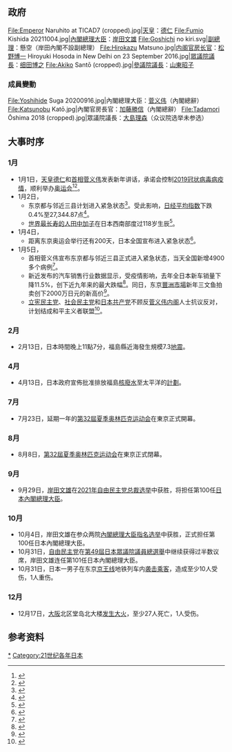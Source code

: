 {{Expand language|1=ja|time=2021-03-30T04:56:51+00:00}}
{{JapanYearTOC|2021}}
{{C21YearInTopic|2021年}}

==政府==
<gallery>
File:Emperor Naruhito at TICAD7 (cropped).jpg|[[天皇|天皇]]：[[德仁|德仁]]
File:Fumio Kishida 20211004.jpg|[[日本內閣總理大臣|內閣總理大臣]]：[[岸田文雄|岸田文雄]]
File:Goshichi no kiri.svg|[[副總理_(日本)|副總理]]：懸空（岸田內閣不設副總理）
File:Hirokazu Matsuno.jpg|[[内阁官房长官|内阁官房长官]]：[[松野博一|松野博一]]
Hiroyuki Hosoda in New Delhi on 23 September 2016.jpg|[[眾議院議長_(日本)|眾議院議長]]：[[细田博之|细田博之]]
File:Akiko Santō (cropped).jpg|[[参议院议长_(日本)|參議院議長]]：[[山東昭子|山東昭子]]
</gallery>
===成員變動===
<gallery>
File:Yoshihide Suga 20200916.jpg|內閣總理大臣：[[菅义伟|菅义伟]]（內閣總辭）
File:Katsunobu Katō.jpg|內閣官房長官：[[加藤勝信|加藤勝信]]（內閣總辭）
File:Tadamori Ōshima 2018 (cropped).jpg|眾議院議長：[[大島理森|大島理森]]（众议院选举未参选）
</gallery>

== 大事时序 ==
=== 1月 ===
*1月1日，[[天皇|天皇]][[德仁|德仁]]和[[日本內閣總理大臣|首相]][[菅义伟|菅义伟]]发表新年讲话，承诺会控制[[2019冠状病毒病日本疫情|2019冠状病毒病疫情]]，顺利举办[[2020年夏季奥林匹克运动会|奥运会]]<ref>{{cite web|url=https://yomiuri.co.jp/national/20201231-OYT1T50198/|title=天皇陛下「希望を持って歩んでいく年に」…国民に新年のメッセージ|language=ja|newspaper=[[讀賣新聞|讀賣新聞]]|date=2021-01-01|access-date=2021-01-05|archive-date=2021-01-13|archive-url=https://web.archive.org/web/20210113171848/https://www.yomiuri.co.jp/national/20201231-OYT1T50198/|dead-url=no}}</ref><ref>{{cite web|url=https://mainichi.jp/articles/20201231/k00/00m/010/127000c|title=「命と暮らし守り抜く」菅首相が年頭所感　オリンピック開催明言、憲法は触れず|language=ja|newspaper=[[每日新聞|每日新聞]]|access-date=2021-01-05|archive-date=2021-01-12|archive-url=https://web.archive.org/web/20210112060905/https://mainichi.jp/articles/20201231/k00/00m/010/127000c|dead-url=no}}</ref>。
*1月2日，
**东京都与邻近三县计划进入紧急状态<ref>{{cite web|url=https://www.jiji.com/jc/article?k=2021010200096&g=soc|title=都知事、緊急事態宣言要請へ　コロナ感染拡大で医療逼迫、西村担当相と面会|newspaper=[[時事通信社|時事通信社]]|date=2021-01-02|access-date=2021-01-05|archive-date=2021-01-12|archive-url=https://web.archive.org/web/20210112111531/https://www.jiji.com/jc/article?k=2021010200096&g=soc|dead-url=no}}</ref>。受此影响，[[日经平均指数|日经平均指数]]下跌0.4%至27,344.87点<ref>{{cite web|url=https://www.asahi.com/articles/ASP1433HKP14ULFA00B.html|title=新年の日経平均、一時400円下げ　緊急事態宣言報道で|language=ja|newspaper=[[朝日新聞|朝日新聞]]|date=2021-01-04|access-date=2021-01-05|archive-date=2021-01-24|archive-url=https://web.archive.org/web/20210124033631/https://www.asahi.com/articles/ASP1433HKP14ULFA00B.html|dead-url=no}}</ref>。
**[[在世超級人瑞列表|世界最长寿的人]][[田中加子|田中加子]]在日本西南部度过118岁生辰<ref>{{cite web|url=https://www.yomiuri.co.jp/national/20210102-OYT1T50038/|title=世界最高齢・田中カ子さん、１１８歳の誕生日…祝福に「みんな拍手してください」|language=ja|newspaper=[[讀賣新聞|讀賣新聞]]|date=2021-01-02|access-date=2021-01-05|archive-date=2021-01-12|archive-url=https://web.archive.org/web/20210112042855/https://www.yomiuri.co.jp/national/20210102-OYT1T50038/|dead-url=no}}</ref>。
*1月4日，
**距离东京奥运会举行还有200天，日本全国宣布进入紧急状态<ref>{{cite web|url=https://www.sankei.com/politics/news/210104/plt2101040038-n1.html|title=政府に不満「小池氏の失政」　首相は「やんなきゃいけない」…宣言発令要請で急転|language=ja|newspaper=[[產經新聞|產經新聞]]|date=2021-01-04|access-date=2021-01-05|archive-date=2021-01-18|archive-url=https://web.archive.org/web/20210118142057/https://www.sankei.com/politics/news/210104/plt2101040038-n1.html|dead-url=no}}</ref>。
*1月5日，
**首相菅义伟宣布东京都与邻近三县正式进入紧急状态，当天全国新增4900多个病例<ref>{{cite web|url=https://www.asahi.com/articles/ASP157FTCP15UTIL00H.html|title=感染4914人、過去最多を更新　首都圏で全体の半数超|language=ja|newspaper=[[朝日新聞|朝日新聞]]|date=2021-01-05|access-date=2021-01-05|archive-date=2021-01-24|archive-url=https://web.archive.org/web/20210124034023/https://www.asahi.com/articles/ASP157FTCP15UTIL00H.html|dead-url=no}}</ref>。
**新近发布的汽车销售行业数据显示，受疫情影响，去年全日本新车销量下降11.5%，创下近九年来的最大跌幅<ref>{{cite web|url=https://www.yomiuri.co.jp/economy/20210106-OYT1T50000/|title=昨年新車販売　５００万台割れ…４年ぶり　コロナで来客減響く|language=ja|newspaper=[[讀賣新聞|讀賣新聞]]|date=2021-01-06|access-date=2021-01-06|archive-date=2021-01-06|archive-url=https://web.archive.org/web/20210106202932/https://www.yomiuri.co.jp/economy/20210106-OYT1T50000/|dead-url=no}}</ref>。同日，东京[[豐洲市場|豐洲市場]]新年三文鱼拍卖创下2000万日元的新高价<ref>{{cite web|url=https://www.sankei.com/life/news/210105/lif2101050006-n1.html|title=大間産マグロ、２０００万円　東京・豊洲で初競り　マスク姿で|language=ja|newspaper=[[產經新聞|產經新聞]]|date=2021-01-05|access-date=2021-01-06|archive-date=2021-01-05|archive-url=https://web.archive.org/web/20210105053330/https://www.sankei.com/life/news/210105/lif2101050006-n1.html|dead-url=no}}</ref>。
**[[立憲民主黨_(日本2020年)|立宪民主党]]、[[社会民主党_(日本)|社会民主党]]和[[日本共产党|日本共产党]]不顾反[[菅义伟内阁|菅义伟内阁]]人士抗议反对，计划结成和平主义者联盟<ref>{{cite web|url=https://mainichi.jp/articles/20210105/k00/00m/010/226000c|title=与野党、特措法改正案の罰則巡り協議　専門家は私権制限に冷静さ求める|language=ja|newspaper=[[每日新聞|每日新聞]]|date=2021-01-05|access-date=2021-01-05|archive-date=2021-01-12|archive-url=https://web.archive.org/web/20210112034541/https://mainichi.jp/articles/20210105/k00/00m/010/226000c|dead-url=no}}</ref>。

===2月===
*2月13日，日本時間晚上11點7分，福島縣近海發生規模7.3[[2021年福島地震|地震]]。

===4月===
*4月13日，日本政府宣佈批准排放福島[[放射性废料|核廢水]]至太平洋的[[福島核廢水排放#2021年日本內閣批准|計劃]]。
===7月===
*7月23日，延期一年的[[第32屆夏季奥林匹克运动会|第32屆夏季奥林匹克运动会]]在東京正式開幕。
===8月===
*8月8日，[[第32屆夏季奥林匹克运动会|第32屆夏季奥林匹克运动会]]在東京正式閉幕。

===9月===
*9月29日，[[岸田文雄|岸田文雄]]在[[2021年自由民主党总裁选举|2021年自由民主党总裁选举]]中获胜，将担任第100任[[日本內閣總理大臣|日本內閣總理大臣]]。
===10月===
*10月4日，岸田文雄在参众两院[[內閣總理大臣指名选举|內閣總理大臣指名选举]]中获胜，正式担任第100任日本內閣總理大臣。
*10月31日，[[自由民主党_(日本)|自由民主党]]在[[第49屆日本眾議院議員總選舉|第49屆日本眾議院議員總選舉]]中继续获得过半数议席，岸田文雄连任第101任日本內閣總理大臣。
*10月31日，日本一男子在东京[[京王线|京王线]]地铁列车内[[日本京王線隨機殺人縱火事件|袭击乘客]]，造成至少10人受伤，1人重伤。

===12月===
*12月17日，[[大阪|大阪]]北区堂岛北大楼[[2021年大阪大楼火灾|发生大火]]，至少27人死亡，1人受伤。

== 参考资料 ==
{{reflist|2}}

{{各年日本}}
[[Category:2021年日本|*]]
[[Category:21世纪各年日本|Category:21世纪各年日本]]